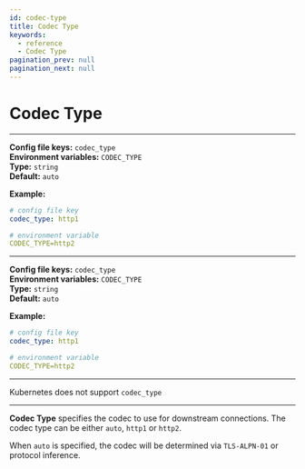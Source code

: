 ```yaml
---
id: codec-type
title: Codec Type
keywords:
  - reference
  - Codec Type
pagination_prev: null
pagination_next: null
---
```



# Codec Type

<Tabs>
<TabItem value="Core" label="Core">

---

**Config file keys:** `codec_type` <br/>
**Environment variables:** `CODEC_TYPE` <br/>
**Type:** `string` <br/>
**Default:** `auto`

**Example:**
```yaml
# config file key
codec_type: http1

# environment variable
CODEC_TYPE=http2
```

</TabItem>
<TabItem value="Enterprise" label="Enterprise">

---

**Config file keys:** `codec_type` <br/>
**Environment variables:** `CODEC_TYPE` <br/>
**Type:** `string` <br/>
**Default:** `auto`

**Example:**
```yaml
# config file key
codec_type: http1

# environment variable
CODEC_TYPE=http2
```


</TabItem>
<TabItem value="Kubernetes" label="Kubernetes">

---

Kubernetes does not support `codec_type`

</TabItem>
</Tabs>

---

**Codec Type** specifies the codec to use for downstream connections. The codec type can be either `auto`, `http1` or `http2`.

When `auto` is specified, the codec will be determined via `TLS-ALPN-01` or protocol inference.
